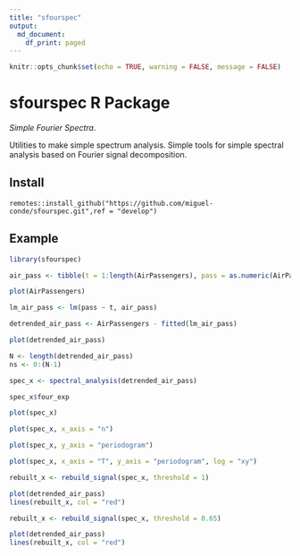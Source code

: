 ```yaml
---
title: "sfourspec"
output: 
  md_document:
    df_print: paged
---
```


```r
knitr::opts_chunk$set(echo = TRUE, warning = FALSE, message = FALSE)
```

# sfourspec R Package

*Simple Fourier Spectra*.

Utilities to make simple spectrum analysis. Simple tools for simple spectral analysis based on Fourier signal decomposition.


## Install

```
remotes::install_github("https://github.com/miguel-conde/sfourspec.git",ref = "develop")
```

## Example

```r
library(sfourspec)

air_pass <- tibble(t = 1:length(AirPassengers), pass = as.numeric(AirPassengers))

plot(AirPassengers)
```

```r
lm_air_pass <- lm(pass ~ t, air_pass)

detrended_air_pass <- AirPassengers - fitted(lm_air_pass)

plot(detrended_air_pass)
```

```r
N <- length(detrended_air_pass)
ns <- 0:(N-1)

spec_x <- spectral_analysis(detrended_air_pass)
```

```r
spec_x$four_exp
```

```r
plot(spec_x)
```

```r
plot(spec_x, x_axis = "n")
```

```r
plot(spec_x, y_axis = "periodogram")
```

```r
plot(spec_x, x_axis = "T", y_axis = "periodogram", log = "xy")
```

```r
rebuilt_x <- rebuild_signal(spec_x, threshold = 1)

plot(detrended_air_pass)
lines(rebuilt_x, col = "red")
```


```r
rebuilt_x <- rebuild_signal(spec_x, threshold = 0.65)

plot(detrended_air_pass)
lines(rebuilt_x, col = "red")
```




